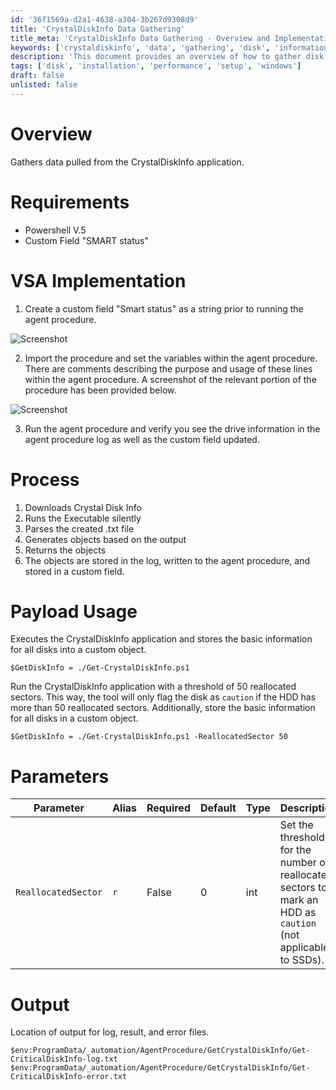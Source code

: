 ```yaml
---
id: '36f1569a-d2a1-4638-a304-3b267d9308d9'
title: 'CrystalDiskInfo Data Gathering'
title_meta: 'CrystalDiskInfo Data Gathering - Overview and Implementation'
keywords: ['crystaldiskinfo', 'data', 'gathering', 'disk', 'information', 'custom', 'field']
description: 'This document provides an overview of how to gather disk information using the CrystalDiskInfo application within the Kaseya VSA environment. It outlines the requirements, implementation steps, and parameters for executing the process effectively.'
tags: ['disk', 'installation', 'performance', 'setup', 'windows']
draft: false
unlisted: false
---
```

# Overview
Gathers data pulled from the CrystalDiskInfo application.

# Requirements
- Powershell V.5
- Custom Field "SMART status"

# VSA Implementation
1. Create a custom field "Smart status" as a string prior to running the agent procedure.

![Screenshot](../../../static/img/Crystal-Disk---Drive-Info/image_1.png)

2. Import the procedure and set the variables within the agent procedure. There are comments describing the purpose and usage of these lines within the agent procedure. A screenshot of the relevant portion of the procedure has been provided below.

![Screenshot](../../../static/img/Crystal-Disk---Drive-Info/image_2.png)

3. Run the agent procedure and verify you see the drive information in the agent procedure log as well as the custom field updated.

# Process
1. Downloads Crystal Disk Info
2. Runs the Executable silently
3. Parses the created .txt file
4. Generates objects based on the output
5. Returns the objects
6. The objects are stored in the log, written to the agent procedure, and stored in a custom field.

# Payload Usage
Executes the CrystalDiskInfo application and stores the basic information for all disks into a custom object.

```
$GetDiskInfo = ./Get-CrystalDiskInfo.ps1
```

Run the CrystalDiskInfo application with a threshold of 50 reallocated sectors. This way, the tool will only flag the disk as `caution` if the HDD has more than 50 reallocated sectors. Additionally, store the basic information for all disks in a custom object.

```
$GetDiskInfo = ./Get-CrystalDiskInfo.ps1 -ReallocatedSector 50
```

# Parameters

| Parameter          | Alias | Required | Default | Type | Description                                                                                      |
|--------------------|-------|----------|---------|------|--------------------------------------------------------------------------------------------------|
| `ReallocatedSector` | `r`   | False    | 0       | int  | Set the threshold for the number of reallocated sectors to mark an HDD as `caution` (not applicable to SSDs). |

# Output
Location of output for log, result, and error files.

```
$env:ProgramData/_automation/AgentProcedure/GetCrystalDiskInfo/Get-CriticalDiskInfo-log.txt
$env:ProgramData/_automation/AgentProcedure/GetCrystalDiskInfo/Get-CriticalDiskInfo-error.txt
```











